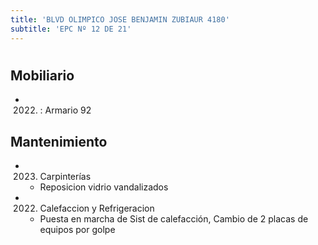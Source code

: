 ```yaml
---
title: 'BLVD OLIMPICO JOSE BENJAMIN ZUBIAUR 4180'
subtitle: 'EPC Nº 12 DE 21'
---
```


#


## Mobiliario

*  (2022) : Armario 92 





## Mantenimiento

*  (2023) Carpinterías 
    + Reposicion vidrio vandalizados

*  (2022) Calefaccion y Refrigeracion 
    + Puesta en marcha de Sist de calefacción, Cambio de 2 placas de equipos por golpe



